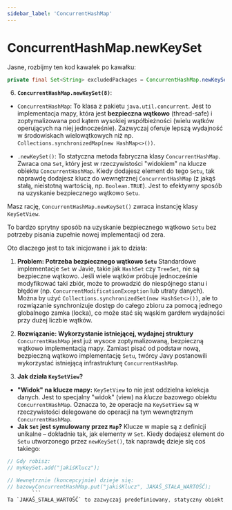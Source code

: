 ```yaml
---
sidebar_label: 'ConcurrentHashMap'
---
```


# ConcurrentHashMap.newKeySet

Jasne, rozbijmy ten kod kawałek po kawałku:

```java
private final Set<String> excludedPackages = ConcurrentHashMap.newKeySet(8);
```

6.  **`ConcurrentHashMap.newKeySet(8)`**:
*   `ConcurrentHashMap`: To klasa z pakietu `java.util.concurrent`. Jest to implementacja mapy, która jest **bezpieczna wątkowo** (thread-safe) i zoptymalizowana pod kątem wysokiej współbieżności (wielu wątków operujących na niej jednocześnie). Zazwyczaj oferuje lepszą wydajność w środowiskach wielowątkowych niż np. `Collections.synchronizedMap(new HashMap<>())`.

*   `.newKeySet()`: To statyczna metoda fabryczna klasy `ConcurrentHashMap`. Zwraca ona `Set`, który jest w rzeczywistości "widokiem" na klucze obiektu `ConcurrentHashMap`. Kiedy dodajesz element do tego `Setu`, tak naprawdę dodajesz klucz do wewnętrznej `ConcurrentHashMap` (z jakąś stałą, nieistotną wartością, np. `Boolean.TRUE`). Jest to efektywny sposób na uzyskanie bezpiecznego wątkowo `Setu`.



Masz rację, `ConcurrentHashMap.newKeySet()` zwraca instancję klasy `KeySetView`.

To bardzo sprytny sposób na uzyskanie bezpiecznego wątkowo `Setu` bez potrzeby pisania zupełnie nowej implementacji od zera.

Oto dlaczego jest to tak inicjowane i jak to działa:

1.  **Problem: Potrzeba bezpiecznego wątkowo `Setu`**
Standardowe implementacje `Set` w Javie, takie jak `HashSet` czy `TreeSet`, nie są bezpieczne wątkowo. Jeśli wiele wątków próbuje jednocześnie modyfikować taki zbiór, może to prowadzić do niespójnego stanu i błędów (np. `ConcurrentModificationException` lub utraty danych).
Można by użyć `Collections.synchronizedSet(new HashSet<>())`, ale to rozwiązanie synchronizuje dostęp do całego zbioru za pomocą jednego globalnego zamka (locka), co może stać się wąskim gardłem wydajności przy dużej liczbie wątków.

2.  **Rozwiązanie: Wykorzystanie istniejącej, wydajnej struktury**
`ConcurrentHashMap` jest już wysoce zoptymalizowaną, bezpieczną wątkowo implementacją mapy. Zamiast pisać od podstaw nową, bezpieczną wątkowo implementację `Setu`, twórcy Javy postanowili wykorzystać istniejącą infrastrukturę `ConcurrentHashMap`.

3.  **Jak działa `KeySetView`?**
*   **"Widok" na klucze mapy:** `KeySetView` to nie jest oddzielna kolekcja danych. Jest to specjalny "widok" (view) na *klucze* bazowego obiektu `ConcurrentHashMap`. Oznacza to, że operacje na `KeySetView` są w rzeczywistości delegowane do operacji na tym wewnętrznym `ConcurrentHashMap`.
*   **Jak `Set` jest symulowany przez `Map`?** Klucze w mapie są z definicji unikalne – dokładnie tak, jak elementy w `Set`. Kiedy dodajesz element do `Setu` utworzonego przez `newKeySet()`, tak naprawdę dzieje się coś takiego:
```java
// Gdy robisz:
// myKeySet.add("jakiśKlucz");

// Wewnętrznie (koncepcyjnie) dzieje się:
// bazowyConcurrentHashMap.put("jakiśKlucz", JAKAŚ_STAŁA_WARTOŚĆ);
        ```
Ta `JAKAŚ_STAŁA_WARTOŚĆ` to zazwyczaj predefiniowany, statyczny obiekt, np. `Boolean.TRUE`. Nie jest on istotny z punktu widzenia użytkownika `Setu` – liczy się tylko obecność klucza.